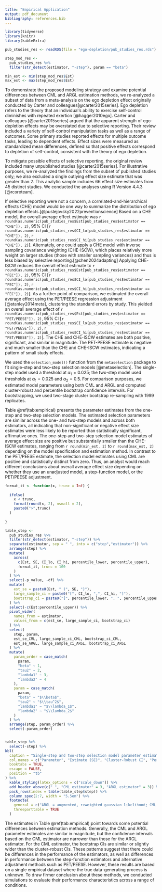 ```yaml
---
title: "Empirical Application"
output: pdf_document
bibliography: references.bib
---
```


```r
library(tidyverse)
library(knitr)
library(kableExtra)

pub_studies_res <- readRDS(file = "ego-depletion/pub_studies_res.rds")

step_mod_res <- 
  pub_studies_res %>%
  filter(str_detect(estimator, "-step"), param == "beta")

min_est <- min(step_mod_res$Est)
max_est <- max(step_mod_res$Est)
```

To demonstrate the proposed modeling strategy and examine potential differences between CML and ARGL estimation methods, we re-analyzed a subset of data from a meta-analysis on the ego depletion effect originally conducted by Carter and colleagues[@carter2015series]. 
Ego depletion refers to the theory that an individual's ability to exercise self-control diminishes with repeated exertion [@hagger2010ego]. 
Carter and colleagues [@carter2015series] argued that the apparent strength of ego-depletion effects may be overstated due to selective reporting. 
Their review included a variety of self-control manipulation tasks as well as a range of outcomes.
Some primary studies reported effects for multiple outcome tasks, leading to dependent effects. 
Effect sizes were measured as standardized mean differences, defined so that positive effects correspond to depletion of self-control, consistent with the theory of ego depletion.

To mitigate possible effects of selective reporting, the original review included many unpublished studies [@carter2015series]. 
For illustrative purposes, we re-analyzed the findings from the subset of published studies only; we also excluded a single outlying effect size estimate that was greater than 2. This analytic sample includes 66 effect size estimates from 45 distinct studies.
We conducted the analyses using R Version 4.4.3 [@rcoreteam]. 

If selective reporting were not a concern, a correlated-and-hierarchical effects (CHE) model would be one way to summarize the distribution of ego depletion effects.[@pustejovsky2022preventionscience]
Based on a CHE model, the overall average effect estimate was `r round(as.numeric(pub_studies_res$Est[pub_studies_res$estimator == "CHE"]), 2)`, 95% CI [`r round(as.numeric(pub_studies_res$CI_lo[pub_studies_res$estimator == "CHE"]), 2)`, `r round(as.numeric(pub_studies_res$CI_hi[pub_studies_res$estimator == "CHE"]), 2)`]. 
Alternately, one could apply a CHE model with inverse sampling covariance weighting (CHE-ISCW), which places relatively more weight on larger studies (those with smaller sampling variances) and thus is less biased by selective reporting.[@chen2024adapting]
Applying CHE-ISCW reduces the overall effect estimate to `r round(as.numeric(pub_studies_res$Est[pub_studies_res$estimator == "FEC"]), 2)`, 95% CI [`r round(as.numeric(pub_studies_res$CI_lo[pub_studies_res$estimator == "FEC"]), 2)`, `r round(as.numeric(pub_studies_res$CI_hi[pub_studies_res$estimator == "FEC"]), 2)`]. 
As a further point of comparison, we estimated the overall average effect using the PET/PEESE regression adjustment [@stanley2014meta], clustering the standard errors by study. This yielded an overall average effect of `r round(as.numeric(pub_studies_res$Est[pub_studies_res$estimator == "PET/PEESE"]), 2)`, 95% CI [`r round(as.numeric(pub_studies_res$CI_lo[pub_studies_res$estimator == "PET/PEESE"]), 2)`, `r round(as.numeric(pub_studies_res$CI_hi[pub_studies_res$estimator == "PET/PEESE"]), 2)`]. The CHE and CHE-ISCW estimates are both positive, significant, and similar in magnitude. The PET-PEESE estimate is negative and much smaller than the CHE and CHE-ISCW estimates, indicating a pattern of small study effects. 

We used the `selection_model()` function from the `metaselection` package to fit single-step and two-step selection models [@metaselection]. 
The single-step model used a threshold at $\alpha_1 = 0.025$; the two-step model used thresholds at $\alpha_1 = 0.025$ and $\alpha_2 = 0.5$. 
For comparison purposes, we estimated model parameters using both CML and ARGL and computed cluster-robust and percentile bootstrap confidence intervals.
For bootstrapping, we used two-stage cluster bootstrap re-sampling with 1999 replicates.

Table \@ref(tab:empirical) presents the parameter estimates from the one-step and two-step selection models.
The estimated selection parameters are similar across the one- and two-step models and across both estimators, all indicating that non-significant or negative effect size estimates were less likely to be reported than statistically significant, affirmative ones. 
The one-step and two-step selection model estimates of average effect size are positive but substantially smaller than the CHE-ISCW estimates, ranging from `r round(min_est, 2)` to `r round(max_est, 2)` depending on the model specification and estimation method. 
In contrast to the PET/PEESE estimate, the selection model estimates using CML are positive and statistically distinct from zero. 
Thus, an analyst would reach different conclusions about overall average effect size depending on whether they use an unadjusted model, a step-function model, or the PET/PEESE adjustment. 

```r
format_it <- function(x, trunc = Inf) {
  
  ifelse(
    x < trunc,
    format(round(x, 2), nsmall = 2),
    paste0(">",trunc)
  )
  
}

table_step <- 
  pub_studies_res %>%
  filter(str_detect(estimator, "-step")) %>%
  separate(estimator, sep = " ", into = c("step","estimator")) %>%
  arrange(step) %>%
  mutate(
    across(
      c(Est, SE, CI_lo, CI_hi, percentile_lower, percentile_upper), 
      format_it, trunc = 100
    )
  ) %>%
  select(-p_value, -df) %>%
  mutate(
    est_se = paste0(Est, " (", SE, ")"),
    large_sample_ci = paste0("[", CI_lo, ",", CI_hi, "]"),
    bootstrap_ci = paste0("[", percentile_lower, ", ", percentile_upper, "]")
  ) %>%
  select(-c(Est:percentile_upper)) %>%
  pivot_wider(
    names_from = estimator,
    values_from = c(est_se, large_sample_ci, bootstrap_ci)
  ) %>%
  select(
    step, param,
    est_se_CML, large_sample_ci_CML, bootstrap_ci_CML, 
    est_se_ARGL, large_sample_ci_ARGL, bootstrap_ci_ARGL
  ) %>%
  mutate(
    param_order = case_match(
      param, 
      "beta" ~ 1,
      "tau2" ~ 2,
      "lambda1" ~ 3, 
      "lambda2" ~ 4
    ),
    param = case_match(
      param,
      "beta" ~ "$\\beta$",
      "tau2" ~ "$\\tau^2$",
      "lambda1" ~ "$\\lambda_1$",
      "lambda2" ~ "$\\lambda_2$"
    )
  ) %>%
  arrange(step, param_order) %>%
  select(-param_order)


table_step %>%
  select(-step) %>%
kbl(
  caption = "Single-step and two-step selection model parameter estimates fit to ego depletion effects data from Carter et al. (2015)",
  col.names = c("Parameter", "Estimate (SE)", "Cluster-Robust CI", "Percentile Bootstrap CI", "Estimate (SE)", "Cluster-Robust CI", "Percentile Bootstrap CI"),
  booktabs = TRUE,
  escape = FALSE,
  position = "tb"
) %>%
  kable_styling(latex_options = c("scale_down")) %>%
  add_header_above(c(" ", "CML estimator" = 3, "ARGL estimator" = 3)) %>%
  pack_rows(index = table(table_step$step)) %>%
  column_spec(2:7, width = "5.5em") %>%
  footnote(
    general = c("ARGL = augmented, reweighted gaussian likelihood; CML = composite maximum likelihood; CI = confidence interval; SE = standard error."),
    threeparttable = TRUE
  )

```

The estimates in Table \@ref(tab:empirical) point towards some potential differences between estimation methods.
Generally, the CML and ARGL parameter estimates are similar in magnitude, but the confidence intervals based on the CML estimator are narrower than those for the ARGL estimator.
For the CML estimator, the bootstrap CIs are similar or slightly wider than the cluster-robust CIs.
These patterns suggest that there could be differences in the performance of the estimators, as well as differences in performance between the step-function estimators and alternative adjustment methods such as PET/PEESE.
However, these results are based on a single empirical dataset where the true data-generating process is unknown. 
To draw firmer conclusion about these methods, we conducted simulations to evaluate their performance characteristics across a range of conditions. 

